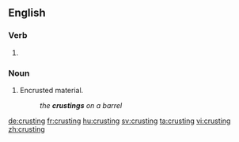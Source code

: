 ==English==

===Verb===
{{head|en|present participle}}

# {{present participle of|crust|lang=en|nocat=1}}

===Noun===
{{en-noun}}

# Encrusted material.
#: ''the '''crustings''' on a barrel''

[[de:crusting]]
[[fr:crusting]]
[[hu:crusting]]
[[sv:crusting]]
[[ta:crusting]]
[[vi:crusting]]
[[zh:crusting]]